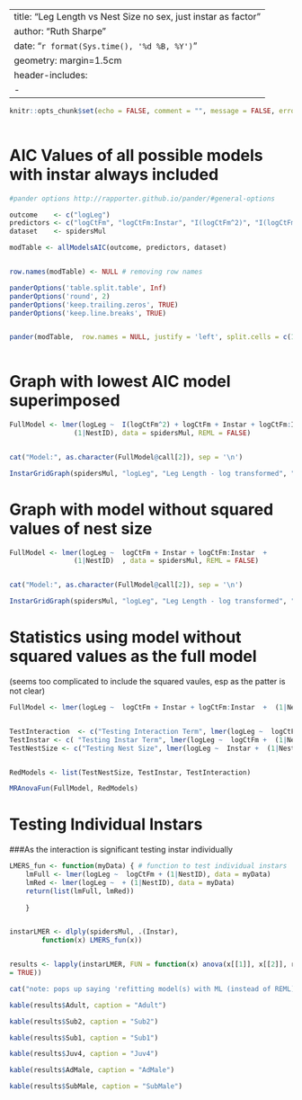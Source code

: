 

---
title: "Leg Length vs Nest Size no sex, just instar as factor"
author: "Ruth Sharpe"
date: "`r format(Sys.time(), '%d %B, %Y')`"
geometry: margin=1.5cm
header-includes:
    - \usepackage{caption}
---

\captionsetup[table]{labelformat=empty}

```{r include = FALSE}
knitr::opts_chunk$set(echo = FALSE, comment = "", message = FALSE, error = FALSE)
	
```


AIC Values of all possible models with instar always included
====================

```{r kable, results='asis',  echo = FALSE}
#pander options http://rapporter.github.io/pander/#general-options

outcome    <- c("logLeg")
predictors <- c("logCtFm", "logCtFm:Instar", "I(logCtFm^2)", "I(logCtFm^2):Instar")
dataset    <- spidersMul

modTable <- allModelsAIC(outcome, predictors, dataset)


row.names(modTable) <- NULL # removing row names

panderOptions('table.split.table', Inf)
panderOptions('round', 2)
panderOptions('keep.trailing.zeros', TRUE)
panderOptions('keep.line.breaks', TRUE)


pander(modTable,  row.names = NULL, justify = 'left', split.cells = c(1, 2, 61, 2))
	
```




Graph with lowest AIC model superimposed
====================
 

```{r, fig.height=7, fig.width=13}

FullModel <- lmer(logLeg ~  I(logCtFm^2) + logCtFm + Instar + logCtFm:Instar + I(logCtFm^2):Instar + 
				(1|NestID), data = spidersMul, REML = FALSE)


cat("Model:", as.character(FullModel@call[2]), sep = '\n')

InstarGridGraph(spidersMul, "logLeg", "Leg Length - log transformed", "n", "", FullModel)

```

\pagebreak

Graph with model without squared values of nest size
====================
 

```{r, fig.height=7, fig.width=13}

FullModel <- lmer(logLeg ~  logCtFm + Instar + logCtFm:Instar  + 
				(1|NestID)  , data = spidersMul, REML = FALSE)


cat("Model:", as.character(FullModel@call[2]), sep = '\n')

InstarGridGraph(spidersMul, "logLeg", "Leg Length - log transformed", "n", "", FullModel)

```

\pagebreak

Statistics using model without squared values as the full model
====================
(seems too complicated to include the squared vaules, esp as the patter is not clear)


```{r Stats,  results='asis', echo = FALSE, comment = "", message = FALSE}

FullModel <- lmer(logLeg ~  logCtFm + Instar + logCtFm:Instar  +  (1|NestID)  , data = spidersMul, REML = FALSE)


TestInteraction  <- c("Testing Interaction Term", lmer(logLeg ~  logCtFm + Instar + (1|NestID)  , data = spidersMul, REML = FALSE))
TestInstar <- c( "Testing Instar Term", lmer(logLeg ~  logCtFm +  (1|NestID)  , data = spidersMul, REML = FALSE))
TestNestSize <- c("Testing Nest Size", lmer(logLeg ~  Instar +  (1|NestID)  , data = spidersMul, REML = FALSE))


RedModels <- list(TestNestSize, TestInstar, TestInteraction)

MRAnovaFun(FullModel, RedModels)

```
\pagebreak

Testing Individual Instars
====================
###As the interaction is significant testing instar individually



```{r IndInstars,  results='asis', echo = FALSE, comment = "", tab.cap = NULL, message = FALSE, warning = FALSE}


LMERS_fun <- function(myData) { # function to test individual instars 	
    lmFull <- lmer(logLeg ~  logCtFm + (1|NestID), data = myData)
    lmRed <- lmer(logLeg ~  + (1|NestID), data = myData)
    return(list(lmFull, lmRed))
	
    }


instarLMER <- dlply(spidersMul, .(Instar),        
		function(x) LMERS_fun(x))


results <- lapply(instarLMER, FUN = function(x) anova(x[[1]], x[[2]], refit
= TRUE))

cat("note: pops up saying 'refitting model(s) with ML (instead of REML)'", "but if make anova refit = FALSE results don't make sense", sep = '\n')

kable(results$Adult, caption = "Adult")

kable(results$Sub2, caption = "Sub2")

kable(results$Sub1, caption = "Sub1")

kable(results$Juv4, caption = "Juv4")

kable(results$AdMale, caption = "AdMale")

kable(results$SubMale, caption = "SubMale")
	
```






